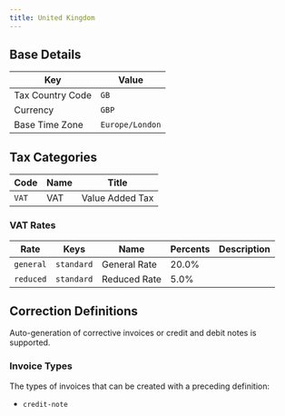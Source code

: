```yaml
---
title: United Kingdom
---
```


## Base Details

| Key | Value |
| --- | ----- |
| Tax Country Code | <code>GB</code> |
| Currency | <code>GBP</code> |
| Base Time Zone | <code>Europe/London</code> |

## Tax Categories

| Code | Name | Title |
| ---- | ---- | ----- |
| <code>VAT</code> | VAT | Value Added Tax |

### VAT Rates

| Rate | Keys | Name | Percents | Description |
| ---- | ---- | ---- | -------- | ----------- |
| <code>general</code> | <code>standard</code> | General Rate | 20.0% |  |
| <code>reduced</code> | <code>standard</code> | Reduced Rate | 5.0% |  |

## Correction Definitions

Auto-generation of corrective invoices or credit and debit notes is
supported.

### Invoice Types

The types of invoices that can be created with a preceding definition:
- <code>credit-note</code>